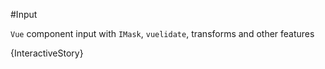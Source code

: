 
<Meta title="Input" component={Input} />

#Input

`Vue` component input with `IMask`, `vuelidate`, transforms and other features

<Preview>
  <Story name="interactive" height="150px">
    {InteractiveStory}
  </Story>
</Preview>
